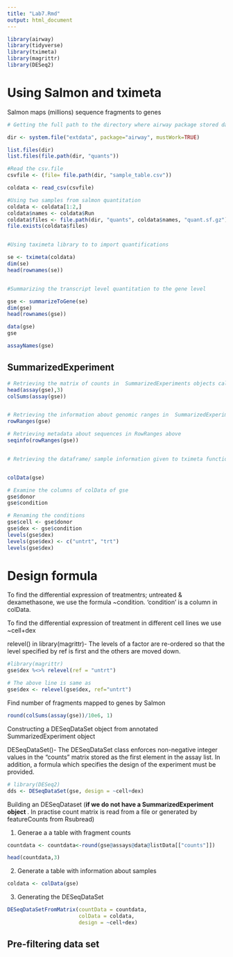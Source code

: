 ```yaml
---
title: "Lab7.Rmd"
output: html_document
---
```


```r
library(airway)
library(tidyverse)
library(tximeta)
library(magrittr)
library(DESeq2)
```

# Using Salmon and tximeta

Salmon maps (millions) sequence fragments to genes
```r
# Getting the full path to the directory where airway package stored data analyzed via Salmon

dir <- system.file("extdata", package="airway", mustWork=TRUE)

list.files(dir)
list.files(file.path(dir, "quants"))

#Read the csv.file
csvfile <- (file= file.path(dir, "sample_table.csv"))

coldata <- read_csv(csvfile)

#Using two samples from salmon quantitation
coldata <- coldata[1:2,]
coldata$names <- coldata$Run
coldata$files <- file.path(dir, "quants", coldata$names, "quant.sf.gz")
file.exists(coldata$files)


#Using taximeta library to to import quantifications

se <- tximeta(coldata)
dim(se)
head(rownames(se))


#Summarizing the transcript level quantitation to the gene level 

gse <- summarizeToGene(se)
dim(gse)
head(rownames(gse))

data(gse)
gse

assayNames(gse)

```

## SummarizedExperiment

```r



# Retrieving the matrix of counts in  SummarizedExperiments objects called gse
head(assay(gse),3)
colSums(assay(gse))


# Retrieving the information about genomic ranges in  SummarizedExperiments objects called gse
rowRanges(gse)

# Retrieving metadata about sequences in RowRanges above 
seqinfo(rowRanges(gse))


# Retrieving the dataframe/ sample information given to tximeta function for importing the quantitation data


colData(gse)

# Examine the columns of colData of gse
gse$donor
gse$condition

# Renaming the conditions
gse$cell <- gse$donor
gse$dex <- gse$condition
levels(gse$dex)
levels(gse$dex) <- c("untrt", "trt")
levels(gse$dex)
```




# Design formula

To find the differential expression of treatmentrs; untreated & dexamethasone, we use the formula ~condition. ‘condition’ is a column in colData.

To find the differential expression of treatment in different cell lines we use ~cell+dex


relevel() in library(magrittr)-
The levels of a factor are re-ordered so that the level specified by ref is first and the others are moved down. 

```r
#library(magrittr)
gse$dex %<>% relevel(ref = "untrt") 

# The above line is same as
gse$dex <- relevel(gse$dex, ref="untrt")


```


Find number of fragments mapped to genes by Salmon

```r
round(colSums(assay(gse))/10e6, 1)

```

Constructing a DESeqDataSet object from annotated SummarizedExperiment object

DESeqDataSet()-
The DESeqDataSet class enforces non-negative integer values in the "counts" matrix stored as the first element in the assay list. In addition, a formula which specifies the design of the experiment must be provided. 

```r
# library(DESeq2)
dds <- DESeqDataSet(gse, design = ~cell+dex)

```

Building an DESeqDataset (**if we do not have a SummarizedExperiment object **. In practise count matrix is read from a file or generated by  featureCounts from Rsubread)

1. Generae a a table with fragment counts
```r
countdata <- countdata<-round(gse@assays@data@listData[["counts"]])

head(countdata,3)
```

2. Generate a table with information about samples

```r
coldata <- colData(gse)
```


3. Generating the DESeqDataSet

```r
DESeqDataSetFromMatrix(countData = countdata,
                       colData = coldata,
                       design = ~cell+dex)
```

## Pre-filtering data set



